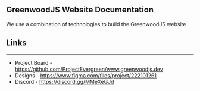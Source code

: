 ## GreenwoodJS Website Documentation


We use a combination of technologies to build the GreenwoodJS website

## Links
---
- Project Board - https://github.com/ProjectEvergreen/www.greenwoodjs.dev
- Designs - https://www.figma.com/files/project/222101261
- Discord - https://discord.gg/MMeXeGJd
